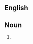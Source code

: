 ==English==

==Noun==
{{en-noun|sg=[[strike]]-[[breaking]]|-}}

#{{alternative spelling of|strikebreaking}}